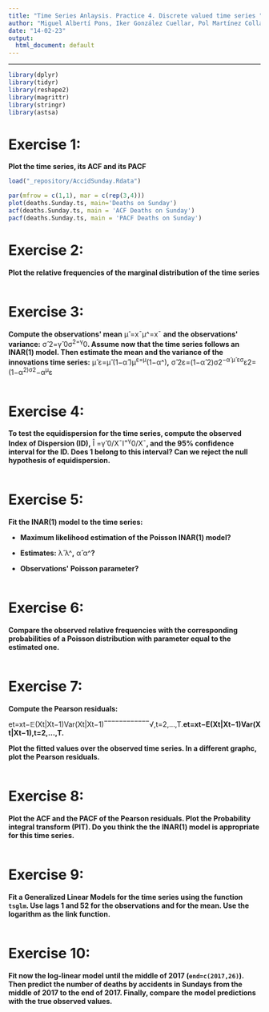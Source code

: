 ```yaml
---
title: "Time Series Anlaysis. Practice 4. Discrete valued time series "
author: "Miguel Albertí Pons, Iker González Cuellar, Pol Martínez Collado"
date: "14-02-23"
output:
  html_document: default
---
```


```{=html}
<style type="text/css">
.main-container {
  max-width: 1200px;
  margin-left: auto;
  margin-right: auto;
}
</style>
```

------------------------------------------------------------------------

```r
library(dplyr)
library(tidyr)
library(reshape2)
library(magrittr)
library(stringr)
library(astsa)
```

# **Exercise 1:** 

**Plot the time series, its ACF and its PACF**

```r

load("_repository/AccidSunday.Rdata")

par(mfrow = c(1,1), mar = c(rep(3,4)))
plot(deaths.Sunday.ts, main='Deaths on Sunday')
acf(deaths.Sunday.ts, main = 'ACF Deaths on Sunday')
pacf(deaths.Sunday.ts, main = 'PACF Deaths on Sunday')
```

# **Exercise 2:**

**Plot the relative frequencies of the marginal distribution of the time series**

```r

```

# **Exercise 3:**

**Compute the observations\' mean** μ̂ =x¯μ^=x¯ **and the observations\' variance:** σ̂ 2=γ̂ 0σ^2=γ^0**. Assume now that the time series follows an INAR(1) model. Then estimate the mean and the variance of the innovations time series:** μ̂ ε=μ̂ (1−α̂ )μ^ε=μ^(1−α^)**,** σ̂ 2ε=(1−α̂ 2)σ2^−α̂ μ̂ εσ^ε2=(1−α^2)σ2^−α^μ^ε

```r

```

# **Exercise 4:**

**To test the equidispersion for the time series, compute the observed Index of Dispersion (ID),** Î =γ̂ 0/X¯I^=γ^0/X¯**, and the 95% confidence interval for the ID. Does 1 belong to this interval? Can we reject the null hypothesis of equidispersion.**

```r

```

# **Exercise 5:**

**Fit the INAR(1) model to the time series:**

-   **Maximum likelihood estimation of the Poisson INAR(1) model?**

-   **Estimates:** λ̂ λ^**,** α̂ α^**?**

-   **Observations\' Poisson parameter?**

```r

```

# **Exercise 6:** 

**Compare the observed relative frequencies with the corresponding probabilities of a Poisson distribution with parameter equal to the estimated one.**

```r

```

# **Exercise 7:** 

**Compute the Pearson residuals:**

et=xt−𝔼(Xt|Xt−1)Var(Xt|Xt−1)‾‾‾‾‾‾‾‾‾‾‾‾√,t=2,…,T.**et=xt−E(Xt\|Xt−1)Var(Xt\|Xt−1),t=2,...,T.**

**Plot the fitted values over the observed time series. In a different graphc, plot the Pearson residuals.**

```r

```

# **Exercise 8:** 

**Plot the ACF and the PACF of the Pearson residuals. Plot the Probability integral transform (PIT). Do you think the the INAR(1) model is appropriate for this time series.**

```r

```

# **Exercise 9:** 

**Fit a Generalized Linear Models for the time series using the function `tsglm`. Use lags 1 and 52 for the observations and for the mean. Use the logarithm as the link function.**

```r

```

# **Exercise 10:** 

**Fit now the log-linear model until the middle of 2017 (`end=c(2017,26)`). Then predict the number of deaths by accidents in Sundays from the middle of 2017 to the end of 2017. Finally, compare the model predictions with the true observed values.**

```r

```
